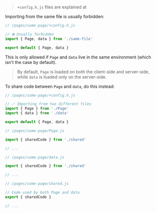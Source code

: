 
> `+config.h.js` files are explained at <Link href="/config" />

Importing from the same file is usually forbidden:

```js
// /pages/some-page/+config.h.js

// ❌ Usually forbidden
import { Page, data } from './same-file'

export default { Page, data }
```

This is only allowed if `Page` and `data` live in the same environment (which isn't the case by default).

> By default, `Page` is loaded on both the client-side and server-side, while `data` is loaded only on the server-side.

To share code between `Page` and `data`, do this instead:

```js
// /pages/some-page/+config.h.js

// ✅ Importing from two different files
import { Page } from './Page'
import { data } from './data'

export default { Page, data }
```

```js
// /pages/some-page/Page.js

import { sharedCode } from './shared'

// ...
```
```js
// /pages/some-page/data.js

import { sharedCode } from './shared'

// ...
```
```js
// /pages/some-page/shared.js

// Code used by both Page and data
export { sharedCode }

// ...
```
